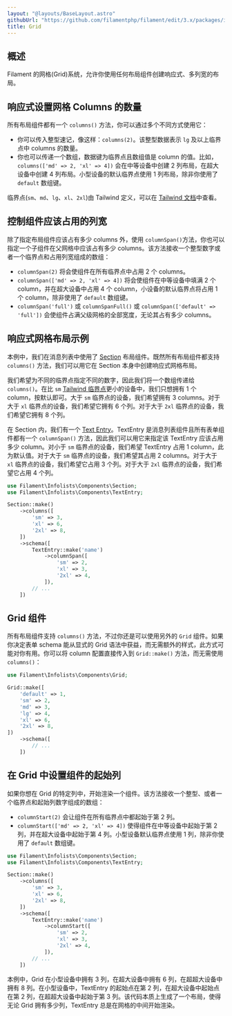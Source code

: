 ```yaml
---
layout: "@layouts/BaseLayout.astro"
githubUrl: "https://github.com/filamentphp/filament/edit/3.x/packages/infolists/docs/04-layout/02-grid.md"
title: Grid
---
```


## 概述

Filament 的网格(Grid)系统，允许你使用任何布局组件创建响应式、多列宽的布局。

## 响应式设置网格 Columns 的数量

所有布局组件都有一个 `columns()` 方法，你可以通过多个不同方式使用它：

- 你可以传入整型速记，像这样：`columns(2)`。该整型数据表示 `lg` 及以上临界点中 columns 的数量。
- 你也可以传递一个数组，数据键为临界点且数组值是 column 的值。比如，`columns(['md' => 2, 'xl' => 4])` 会在中等设备中创建 2 列布局，在超大设备中创建 4 列布局。小型设备的默认临界点使用 1 列布局，除非你使用了 `default` 数组键。

临界点(`sm`、`md`、`lg`、`xl`、`2xl`)由 Tailwind 定义，可以在 [Tailwind 文档](https://tailwindcss.com/docs/responsive-design#overview)中查看。

## 控制组件应该占用的列宽

除了指定布局组件应该占有多少 columns 外，使用 `columnSpan()`方法，你也可以指定一个子组件在父网格中应该占有多少 columns。该方法接收一个整型数字或者一个临界点和占用列宽组成的数组：

- `columnSpan(2)` 将会使组件在所有临界点中占用 2 个 columns。
- `columnSpan(['md' => 2, 'xl' => 4])` 将会使组件在中等设备中填满 2 个 column，并在超大设备中占用 4 个 column，小设备的默认临界点将占用 1 个 column，除非使用了 `default` 数组键。
- `columnSpan('full')` 或 `columnSpanFull()` 或 `columnSpan(['default' => 'full'])` 会使组件占满父级网格的全部宽度，无论其占有多少 columns。

## 响应式网格布局示例

本例中，我们在消息列表中使用了 [Section](section) 布局组件。既然所有布局组件都支持 `columns()` 方法，我们可以用它在 Section 本身中创建响应式网格布局。

我们希望为不同的临界点指定不同的数字，因此我们将一个数组传递给 `columns()`。在比 `sm` [Tailwind 临界点](https://tailwindcss.com/docs/responsive-design#overview)更小的设备中，我们只想拥有 1 个 column，按默认即可。大于 `sm` 临界点的设备，我们希望拥有 3 columns。对于大于 `xl` 临界点的设备，我们希望它拥有 6 个列。对于大于 `2xl` 临界点的设备，我们希望它拥有 8 个列。

在 Section 内，我们有一个 [Text Entry](../entries/text)。TextEntry 是消息列表组件且所有表单组件都有一个 `columnSpan()` 方法，因此我们可以用它来指定该 TextEntry 应该占用多少 column。对小于 `sm` 临界点的设备，我们希望 TextEntry 占用 1 column，此为默认值。对于大于 `sm` 临界点的设备，我们希望其占用 2 columns。对于大于 `xl` 临界点的设备，我们希望它占用 3 个列。对于大于 `2xl` 临界点的设备，我们希望它占用 4 个列。

```php
use Filament\Infolists\Components\Section;
use Filament\Infolists\Components\TextEntry;

Section::make()
    ->columns([
        'sm' => 3,
        'xl' => 6,
        '2xl' => 8,
    ])
    ->schema([
        TextEntry::make('name')
            ->columnSpan([
                'sm' => 2,
                'xl' => 3,
                '2xl' => 4,
            ]),
        // ...
    ])
```

## Grid 组件

所有布局组件支持 `columns()` 方法，不过你还是可以使用另外的 `Grid` 组件。如果你决定表单 schema 能从显式的 Grid 语法中获益，而无需额外的样式，此方式可能对你有用。你可以将 column 配置直接传入到 `Grid::make()` 方法，而无需使用 `columns()`：

```php
use Filament\Infolists\Components\Grid;

Grid::make([
    'default' => 1,
    'sm' => 2,
    'md' => 3,
    'lg' => 4,
    'xl' => 6,
    '2xl' => 8,
])
    ->schema([
        // ...
    ])
```

## 在 Grid 中设置组件的起始列

如果你想在 Grid 的特定列中，开始渲染一个组件。该方法接收一个整型、或者一个临界点和起始列数字组成的数组：

- `columnStart(2)` 会让组件在所有临界点中都起始于第 2 列。
- `columnStart(['md' => 2, 'xl' => 4])` 使得组件在中等设备中起始于第 2 列，并在超大设备中起始于第 4 列。小型设备默认临界点使用 1 列，除非你使用了 `default` 数组键。

```php
use Filament\Infolists\Components\Section;
use Filament\Infolists\Components\TextEntry;

Section::make()
    ->columns([
        'sm' => 3,
        'xl' => 6,
        '2xl' => 8,
    ])
    ->schema([
        TextEntry::make('name')
            ->columnStart([
                'sm' => 2,
                'xl' => 3,
                '2xl' => 4,
            ]),
        // ...
    ])
```

本例中，Grid 在小型设备中拥有 3 列，在超大设备中拥有 6 列，在超超大设备中拥有 8 列。在小型设备中，TextEntry 的起始点在第 2 列，在超大设备中起始点在第 2 列，在超超大设备中起始于第 3 列。该代码本质上生成了一个布局，使得无论 Grid 拥有多少列，TextEntry 总是在网格的中间开始渲染。
